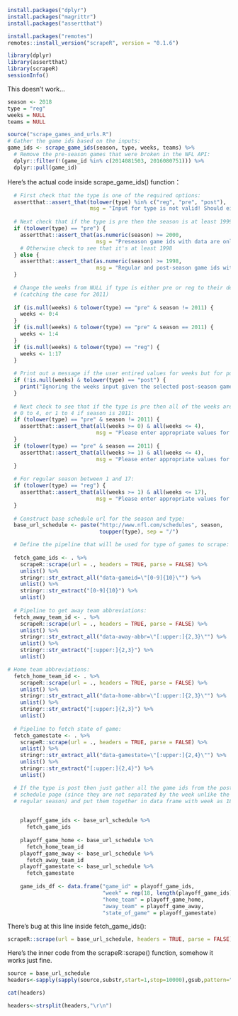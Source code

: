 ```r
install.packages("dplyr")
install.packages("magrittr")
install.packages("assertthat")

install.packages("remotes")
remotes::install_version("scrapeR", version = "0.1.6")
```

```r
library(dplyr)
library(assertthat)
library(scrapeR)
sessionInfo()
```

This doesn't work...
```r
season <- 2018
type = "reg"
weeks = NULL
teams = NULL

source("scrape_games_and_urls.R")
# Gather the game ids based on the inputs:
game_ids <- scrape_game_ids(season, type, weeks, teams) %>%
  # Remove the pre-season games that were broken in the NFL API:
  dplyr::filter(!(game_id %in% c(2014081503, 2016080751))) %>%
  dplyr::pull(game_id)
```

Here's the actual code inside scrape_game_ids() function：
```r
  # First check that the type is one of the required options:
  assertthat::assert_that(tolower(type) %in% c("reg", "pre", "post"),
                          msg = "Input for type is not valid! Should either be 'reg', 'pre', or 'post'.")
  
  # Next check that if the type is pre then the season is at least 1999:
  if (tolower(type) == "pre") {
    assertthat::assert_that(as.numeric(season) >= 2000,
                            msg = "Preseason game ids with data are only available starting in 2000!")
    # Otherwise check to see that it's at least 1998
  } else {
    assertthat::assert_that(as.numeric(season) >= 1998,
                            msg = "Regular and post-season game ids with data are only available starting in 1998!")
  }
  
  # Change the weeks from NULL if type is either pre or reg to their default values
  # (catching the case for 2011)
  
  if (is.null(weeks) & tolower(type) == "pre" & season != 2011) {
    weeks <- 0:4
  }
  if (is.null(weeks) & tolower(type) == "pre" & season == 2011) {
    weeks <- 1:4
  }
  if (is.null(weeks) & tolower(type) == "reg") {
    weeks <- 1:17
  }
  
  # Print out a message if the user entired values for weeks but for post type:
  if (!is.null(weeks) & tolower(type) == "post") {
    print("Ignoring the weeks input given the selected post-season game type.")
  }
  
  # Next check to see that if the type is pre then all of the weeks are between
  # 0 to 4, or 1 to 4 if season is 2011:
  if (tolower(type) == "pre" & season != 2011) {
    assertthat::assert_that(all(weeks >= 0) & all(weeks <= 4),
                            msg = "Please enter appropriate values for the pre-season weeks input between 0 to 4!")
  }
  if (tolower(type) == "pre" & season == 2011) {
    assertthat::assert_that(all(weeks >= 1) & all(weeks <= 4),
                            msg = "Please enter appropriate values for the 2011 pre-season weeks input between 1 to 4!")
  }
  
  # For regular season between 1 and 17:
  if (tolower(type) == "reg") {
    assertthat::assert_that(all(weeks >= 1) & all(weeks <= 17),
                            msg = "Please enter appropriate values for the regular season weeks input between 1 to 17!")
  }
  
  # Construct base schedule url for the season and type:
  base_url_schedule <- paste("http://www.nfl.com/schedules", season,
                             toupper(type), sep = "/")

```

```r
  # Define the pipeline that will be used for type of games to scrape:
  
  fetch_game_ids <- . %>%
    scrapeR::scrape(url = ., headers = TRUE, parse = FALSE) %>%
    unlist() %>%
    stringr::str_extract_all("data-gameid=\"[0-9]{10}\"") %>%
    unlist() %>%
    stringr::str_extract("[0-9]{10}") %>%
    unlist()
  
  # Pipeline to get away team abbreviations:
  fetch_away_team_id <- . %>%
    scrapeR::scrape(url = ., headers = TRUE, parse = FALSE) %>%
    unlist() %>%
    stringr::str_extract_all("data-away-abbr=\"[:upper:]{2,3}\"") %>%
    unlist() %>%
    stringr::str_extract("[:upper:]{2,3}") %>%
    unlist()
```

```r
# Home team abbreviations:
  fetch_home_team_id <- . %>%
    scrapeR::scrape(url = ., headers = TRUE, parse = FALSE) %>%
    unlist() %>%
    stringr::str_extract_all("data-home-abbr=\"[:upper:]{2,3}\"") %>%
    unlist() %>%
    stringr::str_extract("[:upper:]{2,3}") %>%
    unlist()
  
  # Pipeline to fetch state of game:
  fetch_gamestate <- . %>%
    scrapeR::scrape(url = ., headers = TRUE, parse = FALSE) %>%
    unlist() %>%
    stringr::str_extract_all("data-gamestate=\"[:upper:]{2,4}\"") %>%
    unlist() %>%
    stringr::str_extract("[:upper:]{2,4}") %>%
    unlist()
```

```r

  # If the type is post then just gather all the game ids from the post season
  # schedule page (since they are not separated by the week unlike the pre or
  # regular season) and put them together in data frame with week as 18 for now:
  

    playoff_game_ids <- base_url_schedule %>%
      fetch_game_ids
    
    playoff_game_home <- base_url_schedule %>%
      fetch_home_team_id
    playoff_game_away <- base_url_schedule %>%
      fetch_away_team_id
    playoff_gamestate <- base_url_schedule %>%
      fetch_gamestate
    
    game_ids_df <- data.frame("game_id" = playoff_game_ids,
                              "week" = rep(18, length(playoff_game_ids)),
                              "home_team" = playoff_game_home,
                              "away_team" = playoff_game_away,
                              "state_of_game" = playoff_gamestate)

```

There's bug at this line inside fetch_game_ids():
```r
scrapeR::scrape(url = base_url_schedule, headers = TRUE, parse = FALSE)
```

Here's the inner code from the scrapeR::scrape() function, somehow it works just fine.
```r
source = base_url_schedule
headers<-sapply(sapply(source,substr,start=1,stop=10000),gsub,pattern="(.+)\r\n\r\n+<.+",replacement="\\1")
```

```r
cat(headers)
```

```r
headers<-strsplit(headers,"\r\n")
```

